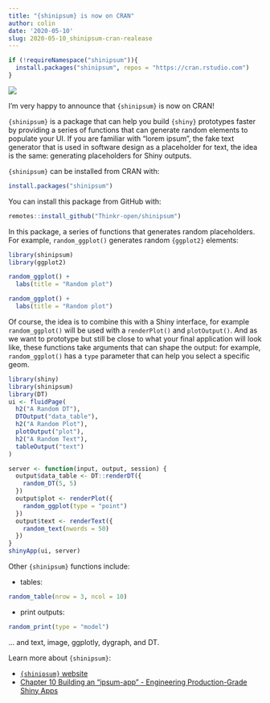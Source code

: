 ```yaml
---
title: "{shinipsum} is now on CRAN"
author: colin
date: '2020-05-10'
slug: 2020-05-10_shinipsum-cran-realease
---
```


```r
if (!requireNamespace("shinipsum")){
  install.packages("shinipsum", repos = "https://cran.rstudio.com")
}
```

![](featured.png)


I'm very happy to announce that `{shinipsum}` is now on CRAN!

`{shinipsum}` is a package that can help you build `{shiny}` prototypes faster by providing a series of functions that can generate random elements to populate your UI.
If you are familiar with "lorem ipsum", the fake text generator that is used in software design as a placeholder for text, the idea is the same: generating placeholders for Shiny outputs.

`{shinipsum}` can be installed from CRAN with:

```r
install.packages("shinipsum")
```

You can install this package from GitHub with:

```r
remotes::install_github("Thinkr-open/shinipsum")
```

In this package, a series of functions that generates random placeholders.
For example, `random_ggplot()` generates random `{ggplot2}` elements:

```r
library(shinipsum)
library(ggplot2)
```


```r
random_ggplot() +
  labs(title = "Random plot")
```

```r
random_ggplot() +
  labs(title = "Random plot")
```

Of course, the idea is to combine this with a Shiny interface, for example `random_ggplot()` will be used with a `renderPlot()` and `plotOutput()`.
And as we want to prototype but still be close to what your final application will look like, these functions take arguments that can shape the output: for example, `random_ggplot()` has a `type` parameter that can help you select a specific geom.

```r
library(shiny)
library(shinipsum)
library(DT)
ui <- fluidPage(
  h2("A Random DT"),
  DTOutput("data_table"),
  h2("A Random Plot"),
  plotOutput("plot"),
  h2("A Random Text"),
  tableOutput("text")
)

server <- function(input, output, session) {
  output$data_table <- DT::renderDT({
    random_DT(5, 5)
  })
  output$plot <- renderPlot({
    random_ggplot(type = "point")
  })
  output$text <- renderText({
    random_text(nwords = 50)
  })
}
shinyApp(ui, server)
```


Other `{shinipsum}` functions include:

+ tables:

```r
random_table(nrow = 3, ncol = 10)
```

+ print outputs:

```r
random_print(type = "model")
```

... and text, image, ggplotly, dygraph, and DT.

Learn more about `{shinipsum}`:

+ [`{shinipsum}` website](https://thinkr-open.github.io/shinipsum/)
+ [Chapter 10 Building an “ipsum-app” - Engineering Production-Grade Shiny Apps](https://engineering-shiny.org/stepprotopype.html)
